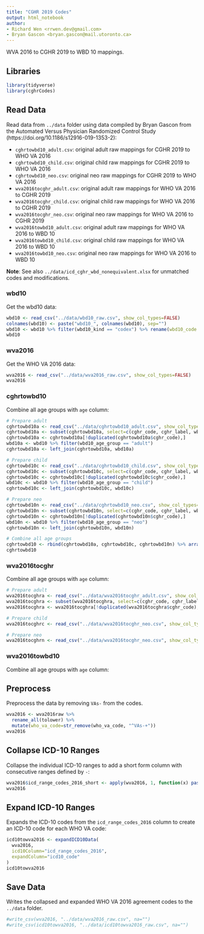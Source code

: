 ```yaml
---
title: "CGHR 2019 Codes"
output: html_notebook
author:
- Richard Wen <rrwen.dev@gmail.com>
- Bryan Gascon <bryan.gascon@mail.utoronto.ca>
---
```


WVA 2016 to CGHR 2019 to WBD 10 mappings.

## Libraries

```r
library(tidyverse)
library(cghrCodes)
```

## Read Data

Read data from `../data` folder using data compiled by Bryan Gascon from the Automated Versus Physician Randomized Control Study (https://doi.org/10.1186/s12916-019-1353-2):

* `cghrtowbd10_adult.csv`: original adult raw mappings for CGHR 2019 to WHO VA 2016
* `cghrtowbd10_child.csv`: original child raw mappings for CGHR 2019 to WHO VA 2016
* `cghrtowbd10_neo.csv`: original neo raw mappings for CGHR 2019 to WHO VA 2016
* `wva2016tocghr_adult.csv`: original adult raw mappings for WHO VA 2016 to CGHR 2019
* `wva2016tocghr_child.csv`: original child raw mappings for WHO VA 2016 to CGHR 2019
* `wva2016tocghr_neo.csv`: original neo raw mappings for WHO VA 2016 to CGHR 2019
* `wva2016towbd10_adult.csv`: original adult raw mappings for WHO VA 2016 to WBD 10
* `wva2016towbd10_child.csv`: original child raw mappings for WHO VA 2016 to WBD 10
* `wva2016towbd10_neo.csv`: original neo raw mappings for WHO VA 2016 to WBD 10

**Note**: See also `../data/icd_cghr_wbd_nonequivalent.xlsx` for unmatched codes and modifications.

### wbd10

Get the wbd10 data:

```r
wbd10 <- read_csv("../data/wbd10_raw.csv", show_col_types=FALSE)
colnames(wbd10) <- paste("wbd10_", colnames(wbd10), sep="")
wbd10 <- wbd10 %>% filter(wbd10_kind == "codex") %>% rename(wbd10_code = wbd10_codex)
wbd10
```

### wva2016

Get the WHO VA 2016 data:

```r
wva2016 <- read_csv("../data/wva2016_raw.csv", show_col_types=FALSE)
wva2016
```

### cghrtowbd10

Combine all age groups with `age` column:

```r
# Prepare adult
cghrtowbd10a <- read_csv("../data/cghrtowbd10_adult.csv", show_col_types=FALSE)
cghrtowbd10a <- subset(cghrtowbd10a, select=c(cghr_code, cghr_label, wbd10_code))
cghrtowbd10a <- cghrtowbd10a[!duplicated(cghrtowbd10a$cghr_code),]
wbd10a <- wbd10 %>% filter(wbd10_age_group == "adult")
cghrtowbd10a <- left_join(cghrtowbd10a, wbd10a)

# Prepare child
cghrtowbd10c <- read_csv("../data/cghrtowbd10_child.csv", show_col_types=FALSE)
cghrtowbd10c <- subset(cghrtowbd10c, select=c(cghr_code, cghr_label, wbd10_code))
cghrtowbd10c <- cghrtowbd10c[!duplicated(cghrtowbd10c$cghr_code),]
wbd10c <- wbd10 %>% filter(wbd10_age_group == "child")
cghrtowbd10c <- left_join(cghrtowbd10c, wbd10c)

# Prepare neo
cghrtowbd10n <- read_csv("../data/cghrtowbd10_neo.csv", show_col_types=FALSE)
cghrtowbd10n <- subset(cghrtowbd10n, select=c(cghr_code, cghr_label, wbd10_code))
cghrtowbd10n <- cghrtowbd10n[!duplicated(cghrtowbd10n$cghr_code),]
wbd10n <- wbd10 %>% filter(wbd10_age_group == "neo")
cghrtowbd10n <- left_join(cghrtowbd10n, wbd10n)

# Combine all age groups
cghrtowbd10 <- rbind(cghrtowbd10a, cghrtowbd10c, cghrtowbd10n) %>% arrange(cghr_code)
cghrtowbd10
```

### wva2016tocghr

Combine all age groups with `age` column:

```r
# Prepare adult
wva2016tocghra <- read_csv("../data/wva2016tocghr_adult.csv", show_col_types=FALSE)
wva2016tocghra <- subset(wva2016tocghra, select=c(cghr_code, cghr_label, wbd10_code))
wva2016tocghra <- wva2016tocghra[!duplicated(wva2016tocghra$cghr_code),]

# Prepare child
wva2016tocghrc <- read_csv("../data/wva2016tocghr_neo.csv", show_col_types=FALSE)

# Prepare neo
wva2016tocghrn <- read_csv("../data/wva2016tocghr_neo.csv", show_col_types=FALSE)
```

### wva2016towbd10

Combine all age groups with `age` column:

## Preprocess

Preprocess the data by removing `VAs-` from the codes.

```r
wva2016 <- wva2016raw %>%
  rename_all(tolower) %>%
  mutate(who_va_code=str_remove(who_va_code, "^VAs-+"))
wva2016
```

## Collapse ICD-10 Ranges

Collapse the individual ICD-10 ranges to add a short form column with consecutive ranges defined by `-`:

```r
wva2016$icd_range_codes_2016_short <- apply(wva2016, 1, function(x) paste(collapseICD10(x["icd_range_codes_2016"]), collapse=","))
wva2016
```

## Expand ICD-10 Ranges

Expands the ICD-10 codes from the `icd_range_codes_2016` column to create an ICD-10 code for each WHO VA code:

```r
icd10towva2016 <- expandICD10Data(
  wva2016,
  icd10Column="icd_range_codes_2016",
  expandColumn="icd10_code"
)
icd10towva2016
```

## Save Data

Writes the collapsed and expanded WHO VA 2016 agreement codes to the `../data` folder.

```r
#write_csv(wva2016, "../data/wva2016_raw.csv", na="")
#write_csv(icd10towva2016, "../data/icd10towva2016_raw.csv", na="")
```
